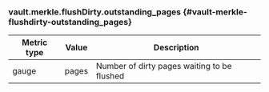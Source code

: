 ### vault.merkle.flushDirty.outstanding_pages {#vault-merkle-flushdirty-outstanding_pages}

Metric type | Value | Description
----------- | ----- | -----------
gauge       | pages | Number of dirty pages waiting to be flushed
